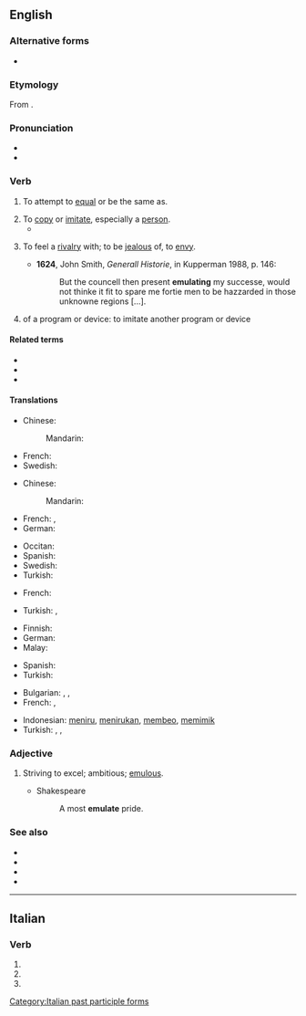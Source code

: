 ==English==

===Alternative forms===
* {{l|en|æmulate}} {{qualifier|archaic}}

===Etymology===
From {{etyl|la|en}} {{m|la|aemulor||to rival, emulate}}.

===Pronunciation===
* {{IPA|/ˈɛm.jə.leɪt/|lang=en}}
* {{hyphenation|em|u|late|lang=en}}

===Verb===
{{en-verb|emulat}}

# {{lb|en|now|_|rare}} To attempt to [[equal]] or be the same as.
# To [[copy]] or [[imitate]], especially a [[person]].
#* {{quote-journal
|date=October 1, 2011
|author=Saj Chowdhury
|title=Wolverhampton 1 - 2 Newcastle
|work=BBC Sport
|url=http://news.bbc.co.uk/sport2/hi/football/eng_prem/15045306.stm
|page=
|passage=The Magpies are unbeaten and enjoying their best run since 1994, although few would have thought the class of 2011 would come close to '''emulating''' their ancestors.}}
# {{lb|en|obsolete}} To feel a [[rivalry]] with; to be [[jealous]] of, to [[envy]].
#* '''1624''', John Smith, ''Generall Historie'', in Kupperman 1988, p. 146:
#*: But the councell then present '''emulating''' my successe, would not thinke it fit to spare me fortie men to be hazzarded in those unknowne regions [...].
# {{lb|en|computing}} of a program or device: to imitate another program or device

====Related terms====
* {{l|en|emulation}}
* {{l|en|emulator}}
* {{l|en|emulous}}

====Translations====
{{trans-top|to attempt to equal or be the same as}}
* Chinese:
*: Mandarin: {{t|cmn|效仿}}
{{trans-mid}}
* French: {{t+|fr|émuler}}
* Swedish: {{t|sv|söka efterlikna}}
{{trans-bottom}}

{{trans-top|to copy or imitate, especially a person}}
* Chinese:
*: Mandarin: {{t+|cmn|模仿}}
* French: {{t+|fr|émuler}}, {{t+|fr|imiter}}
* German: {{t+|de|nachahmen}}
{{trans-mid}}
* Occitan: {{t|oc|emular}}
* Spanish: {{t+|es|emular}}
* Swedish: {{t+|sv|efterlikna}}
* Turkish: {{t+|tr|öykünmek}}
{{trans-bottom}}

{{trans-top|to feel a rivalry with; to be jealous of, to envy}}
* French: {{t+|fr|émuler}}
{{trans-mid}}
* Turkish: {{t+|tr|çekememek}}, {{t+|tr|kıskanmak}}
{{trans-bottom}}

{{trans-top|in computing of a program or device: to imitate another program or device}}
* Finnish: {{t+|fi|emuloida}}
* German: {{t+|de|emulieren}}
* Malay: {{t|ms|melagak}}
{{trans-mid}}
* Spanish: {{t+|es|emular}}
* Turkish: {{t+|tr|öykünmek}}
{{trans-bottom}}

{{checktrans-top}}
* Bulgarian: {{t+|bg|подражавам}}, {{t+|bg|имитирам}}, {{t+|bg|копирам}}
* French: {{t+|fr|copier}}, {{t+|fr|simuler}}
{{trans-mid}}
* Indonesian: [[tiru|meniru]], [[tiru|menirukan]], [[beo|membeo]], [[mimik|memimik]]
* Turkish: {{t+|tr|taklit etmek}}, {{t+|tr|öykünmek}}, {{t+|tr|kopya etmek}}
{{trans-bottom}}

===Adjective===
{{en-adj}}

# {{lb|en|obsolete}} Striving to excel; ambitious; [[emulous]].
#* Shakespeare
#*: A most '''emulate''' pride.

===See also===
* {{l|en|mimic}}
* {{l|en|copy}}
* {{l|en|imitate}}
* {{l|en|simulate}}

----

==Italian==

===Verb===
{{head|it|verb form}}

# {{inflection of|emulare||2|p|pres|indc|lang=it}}
# {{inflection of|emulare||2|p|impr|lang=it}}
# {{feminine plural of|emulato|lang=it}}

[[Category:Italian past participle forms]]
